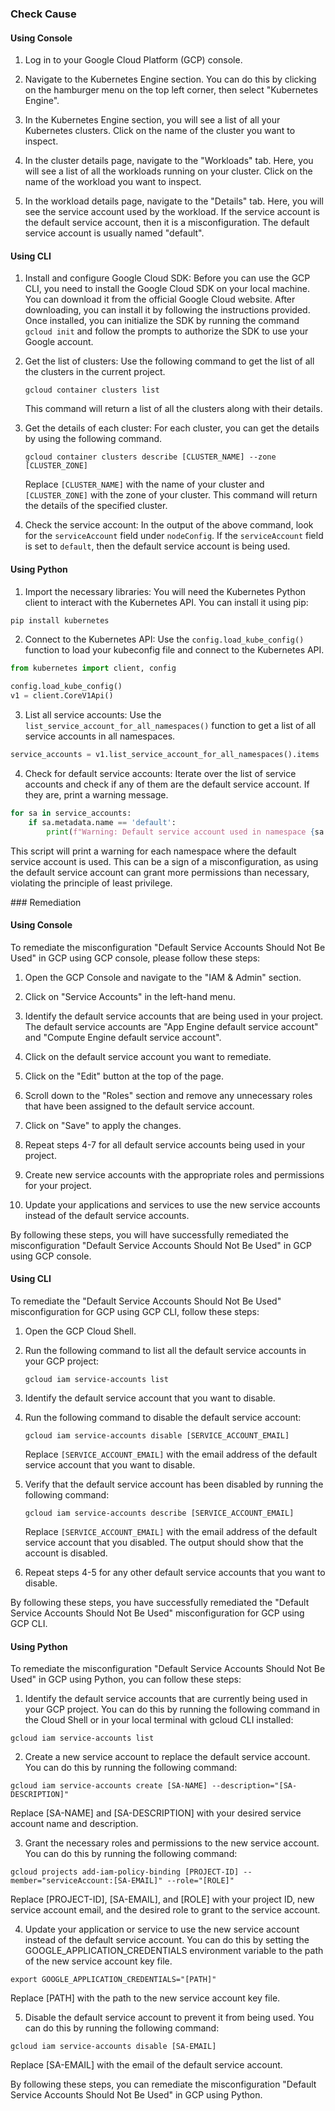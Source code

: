 

<Tabs><Tab title='Cause'>
### Check Cause

#### Using Console

1. Log in to your Google Cloud Platform (GCP) console.

2. Navigate to the Kubernetes Engine section. You can do this by clicking on the hamburger menu on the top left corner, then select "Kubernetes Engine".

3. In the Kubernetes Engine section, you will see a list of all your Kubernetes clusters. Click on the name of the cluster you want to inspect.

4. In the cluster details page, navigate to the "Workloads" tab. Here, you will see a list of all the workloads running on your cluster. Click on the name of the workload you want to inspect.

5. In the workload details page, navigate to the "Details" tab. Here, you will see the service account used by the workload. If the service account is the default service account, then it is a misconfiguration. The default service account is usually named "default".

#### Using CLI

1. Install and configure Google Cloud SDK: Before you can use the GCP CLI, you need to install the Google Cloud SDK on your local machine. You can download it from the official Google Cloud website. After downloading, you can install it by following the instructions provided. Once installed, you can initialize the SDK by running the command `gcloud init` and follow the prompts to authorize the SDK to use your Google account.

2. Get the list of clusters: Use the following command to get the list of all the clusters in the current project.
   ```
   gcloud container clusters list
   ```
   This command will return a list of all the clusters along with their details.

3. Get the details of each cluster: For each cluster, you can get the details by using the following command.
   ```
   gcloud container clusters describe [CLUSTER_NAME] --zone [CLUSTER_ZONE]
   ```
   Replace `[CLUSTER_NAME]` with the name of your cluster and `[CLUSTER_ZONE]` with the zone of your cluster. This command will return the details of the specified cluster.

4. Check the service account: In the output of the above command, look for the `serviceAccount` field under `nodeConfig`. If the `serviceAccount` field is set to `default`, then the default service account is being used.

#### Using Python

1. Import the necessary libraries: You will need the Kubernetes Python client to interact with the Kubernetes API. You can install it using pip:

```python
pip install kubernetes
```

2. Connect to the Kubernetes API: Use the `config.load_kube_config()` function to load your kubeconfig file and connect to the Kubernetes API.

```python
from kubernetes import client, config

config.load_kube_config()
v1 = client.CoreV1Api()
```

3. List all service accounts: Use the `list_service_account_for_all_namespaces()` function to get a list of all service accounts in all namespaces.

```python
service_accounts = v1.list_service_account_for_all_namespaces().items
```

4. Check for default service accounts: Iterate over the list of service accounts and check if any of them are the default service account. If they are, print a warning message.

```python
for sa in service_accounts:
    if sa.metadata.name == 'default':
        print(f"Warning: Default service account used in namespace {sa.metadata.namespace}")
```

This script will print a warning for each namespace where the default service account is used. This can be a sign of a misconfiguration, as using the default service account can grant more permissions than necessary, violating the principle of least privilege.

</Tab>

<Tab title='Remediation'>
### Remediation

#### Using Console

To remediate the misconfiguration "Default Service Accounts Should Not Be Used" in GCP using GCP console, please follow these steps:

1. Open the GCP Console and navigate to the "IAM & Admin" section.

2. Click on "Service Accounts" in the left-hand menu.

3. Identify the default service accounts that are being used in your project. The default service accounts are "App Engine default service account" and "Compute Engine default service account".

4. Click on the default service account you want to remediate.

5. Click on the "Edit" button at the top of the page.

6. Scroll down to the "Roles" section and remove any unnecessary roles that have been assigned to the default service account.

7. Click on "Save" to apply the changes.

8. Repeat steps 4-7 for all default service accounts being used in your project.

9. Create new service accounts with the appropriate roles and permissions for your project.

10. Update your applications and services to use the new service accounts instead of the default service accounts.

By following these steps, you will have successfully remediated the misconfiguration "Default Service Accounts Should Not Be Used" in GCP using GCP console.

#### Using CLI

To remediate the "Default Service Accounts Should Not Be Used" misconfiguration for GCP using GCP CLI, follow these steps:

1. Open the GCP Cloud Shell.
2. Run the following command to list all the default service accounts in your GCP project:

   ```
   gcloud iam service-accounts list
   ```

3. Identify the default service account that you want to disable.
4. Run the following command to disable the default service account:

   ```
   gcloud iam service-accounts disable [SERVICE_ACCOUNT_EMAIL]
   ```

   Replace `[SERVICE_ACCOUNT_EMAIL]` with the email address of the default service account that you want to disable.

5. Verify that the default service account has been disabled by running the following command:

   ```
   gcloud iam service-accounts describe [SERVICE_ACCOUNT_EMAIL]
   ```

   Replace `[SERVICE_ACCOUNT_EMAIL]` with the email address of the default service account that you disabled. The output should show that the account is disabled.

6. Repeat steps 4-5 for any other default service accounts that you want to disable.

By following these steps, you have successfully remediated the "Default Service Accounts Should Not Be Used" misconfiguration for GCP using GCP CLI.

#### Using Python

To remediate the misconfiguration "Default Service Accounts Should Not Be Used" in GCP using Python, you can follow these steps:

1. Identify the default service accounts that are currently being used in your GCP project. You can do this by running the following command in the Cloud Shell or in your local terminal with gcloud CLI installed:

```
gcloud iam service-accounts list
```

2. Create a new service account to replace the default service account. You can do this by running the following command:

```
gcloud iam service-accounts create [SA-NAME] --description="[SA-DESCRIPTION]"
```

Replace [SA-NAME] and [SA-DESCRIPTION] with your desired service account name and description.

3. Grant the necessary roles and permissions to the new service account. You can do this by running the following command:

```
gcloud projects add-iam-policy-binding [PROJECT-ID] --member="serviceAccount:[SA-EMAIL]" --role="[ROLE]"
```

Replace [PROJECT-ID], [SA-EMAIL], and [ROLE] with your project ID, new service account email, and the desired role to grant to the service account.

4. Update your application or service to use the new service account instead of the default service account. You can do this by setting the GOOGLE_APPLICATION_CREDENTIALS environment variable to the path of the new service account key file.

```
export GOOGLE_APPLICATION_CREDENTIALS="[PATH]"
```

Replace [PATH] with the path to the new service account key file.

5. Disable the default service account to prevent it from being used. You can do this by running the following command:

```
gcloud iam service-accounts disable [SA-EMAIL]
```

Replace [SA-EMAIL] with the email of the default service account.

By following these steps, you can remediate the misconfiguration "Default Service Accounts Should Not Be Used" in GCP using Python.


</Tab>
</Tabs>